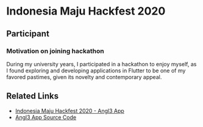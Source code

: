 # Indonesia Maju Hackfest 2020

## Participant

### Motivation on joining hackathon

During my university years, I participated in a hackathon to enjoy myself, as I
found exploring and developing applications in Flutter to be one of my favored
pastimes, given its novelty and contemporary appeal.

## Related Links

- [Indonesia Maju Hackfest 2020 - Angl3 App]()
- [Angl3 App Source Code]()
